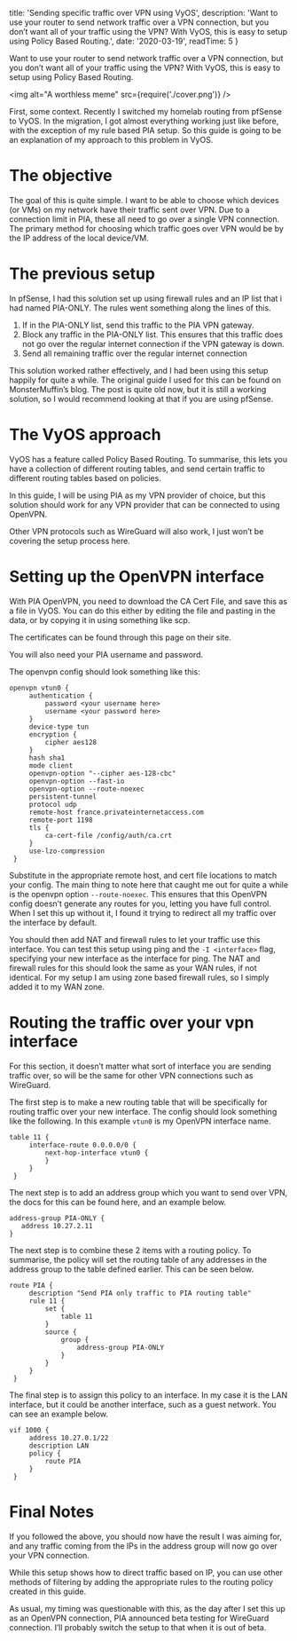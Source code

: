 
  title: 'Sending specific traffic over VPN using VyOS',
  description: 'Want to use your router to send network traffic over a VPN connection, but you don’t want all of your traffic using the VPN? With VyOS, this is easy to setup using Policy Based Routing.',
  date: '2020-03-19',
  readTime: 5
}


Want to use your router to send network traffic over a VPN connection, but you don’t want all of your traffic using the VPN? With VyOS, this is easy to setup using Policy Based Routing.

<img alt="A worthless meme" src={require('./cover.png')} />

First, some context. Recently I switched my homelab routing from pfSense to VyOS. In the migration, I got almost everything working just like before, with the exception of my rule based PIA setup. So this guide is going to be an explanation of my approach to this problem in VyOS.

# The objective

The goal of this is quite simple. I want to be able to choose which devices (or VMs) on my network have their traffic sent over VPN. Due to a connection limit in PIA, these all need to go over a single VPN connection. The primary method for choosing which traffic goes over VPN would be by the IP address of the local device/VM.

# The previous setup

In pfSense, I had this solution set up using firewall rules and an IP list that i had named PIA-ONLY. The rules went something along the lines of this.

1. If in the PIA-ONLY list, send this traffic to the PIA VPN gateway.
2. Block any traffic in the PIA-ONLY list. This ensures that this traffic does not go over the regular internet connection if the VPN gateway is down.
3. Send all remaining traffic over the regular internet connection

This solution worked rather effectively, and I had been using this setup happily for quite a while. The original guide I used for this can be found on MonsterMuffin’s blog. The post is quite old now, but it is still a working solution, so I would recommend looking at that if you are using pfSense.

# The VyOS approach

VyOS has a feature called Policy Based Routing. To summarise, this lets you have a collection of different routing tables, and send certain traffic to different routing tables based on policies.

In this guide, I will be using PIA as my VPN provider of choice, but this solution should work for any VPN provider that can be connected to using OpenVPN. 

Other VPN protocols such as WireGuard will also work, I just won’t be covering the setup process here.

# Setting up the OpenVPN interface

With PIA OpenVPN, you need to download the CA Cert File, and save this as a file in VyOS. You can do this either by editing the file and pasting in the data, or by copying it in using something like scp.

The certificates can be found through this page on their site.

You will also need your PIA username and password.

The openvpn config should look something like this:

```
openvpn vtun0 {
     authentication {
         password <your username here>
         username <your password here>
     }
     device-type tun
     encryption {
         cipher aes128
     }
     hash sha1
     mode client
     openvpn-option "--cipher aes-128-cbc"
     openvpn-option --fast-io
     openvpn-option --route-noexec
     persistent-tunnel
     protocol udp
     remote-host france.privateinternetaccess.com
     remote-port 1198
     tls {
         ca-cert-file /config/auth/ca.crt
     }
     use-lzo-compression
 }
```

Substitute in the appropriate remote host, and cert file locations to match your config.
The main thing to note here that caught me out for quite a while is the openvpn option `--route-noexec`. This ensures that this OpenVPN config doesn’t generate any routes for you, letting you have full control. When I set this up without it, I found it trying to redirect all my traffic over the interface by default.

You should then add NAT and firewall rules to let your traffic use this interface. You can test this setup using ping and the `-I <interface>` flag, specifying your new interface as the interface for ping. The NAT and firewall rules for this should look the same as your WAN rules, if not identical. For my setup I am using zone based firewall rules, so I simply added it to my WAN zone.

# Routing the traffic over your vpn interface
For this section, it doesn’t matter what sort of interface you are sending traffic over, so will be the same for other VPN connections such as WireGuard.

The first step is to make a new routing table that will be specifically for routing traffic over your new interface. The config should look something like the following. In this example `vtun0` is my OpenVPN interface name.

```
table 11 {
     interface-route 0.0.0.0/0 {
         next-hop-interface vtun0 {
         }
     }
 }
```

The next step is to add an address group which you want to send over VPN, the docs for this can be found here, and an example below.

```
address-group PIA-ONLY {
   address 10.27.2.11
}
```

The next step is to combine these 2 items with a routing policy. To summarise, the policy will set the routing table of any addresses in the address group to the table defined earlier. This can be seen below.

```
route PIA {
     description "Send PIA only traffic to PIA routing table"
     rule 11 {
         set {
             table 11
         }
         source {
             group {
                 address-group PIA-ONLY
             }
         }
     }
 }
```

The final step is to assign this policy to an interface. In my case it is the LAN interface, but it could be another interface, such as a guest network. You can see an example below.

```
vif 1000 {
     address 10.27.0.1/22
     description LAN
     policy {
         route PIA
     }
 }
```

# Final Notes
If you followed the above, you should now have the result I was aiming for, and any traffic coming from the IPs in the address group will now go over your VPN connection.

While this setup shows how to direct traffic based on IP, you can use other methods of filtering by adding the appropriate rules to the routing policy created in this guide.

As usual, my timing was questionable with this, as the day after I set this up as an OpenVPN connection, PIA announced beta testing for WireGuard connection. I’ll probably switch the setup to that when it is out of beta.
